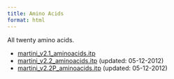 ```yaml
---
title: Amino Acids
format: html
---
```


All twenty amino acids.

- [martini_v2.1_aminoacids.itp](http://cgmartini.nl/images/parameters/ITP/martini_v2.1_aminoacids.itp)
- [martini_v2.2_aminoacids.itp](http://cgmartini.nl/images/parameters/ITP/martini_v2.2_aminoacids.itp) (updated: 05-12-2012)
- [martini_v2.2P_aminoacids.itp](http://cgmartini.nl/images/parameters/ITP/martini_v2.2P_aminoacids.itp) (updated: 05-12-2012)
